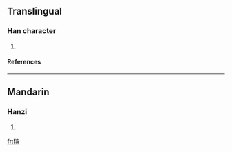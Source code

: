 {{see|璸}}

==Translingual==
===Han character===
{{Han char|rn=96|rad=玉|as=10|sn=14|four=|canj=一土十人金 (MGJOC)}}
# {{defn|Han|sort=玉10}}
====References====
{{Han ref|kx=0740.111|hdz=21132.081|uh=7478|ud=29816}}

----
==Mandarin==
===Hanzi===
{{cmn-hanzi|pin=[[bīn]] ([[bin1]])|wg=pin<sup>1</sup>}}
# {{defn|Mandarin}}

[[fr:瑸]]